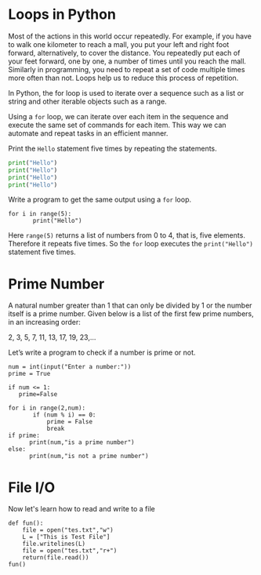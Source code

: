 # Loops in Python

Most of the actions in this world occur repeatedly. For example, if you have to walk one kilometer to reach a mall, you put your left and right foot forward, alternatively, to cover the distance. You repeatedly put each of your feet forward, one by one, a number of times until you reach the mall. Similarly in programming, you need to repeat a set of code multiple times more often than not. Loops help us to reduce this process of repetition.

In Python, the for loop is used to iterate over a sequence such as a list or string and other iterable objects such as a range.

Using a `for` loop, we can iterate over each item in the sequence and execute the same set of commands for each item. This way we can automate and repeat tasks in an efficient manner.

Print the `Hello` statement five times by repeating the statements.

```python
print("Hello")
print("Hello")
print("Hello")
print("Hello")
```

Write a program to get the same output using a `for` loop.

```python,editable,python-1
for i in range(5):
       print("Hello")
```

Here `range(5)` returns a list of numbers from 0 to 4, that is, five elements. Therefore it repeats five times. So the `for` loop executes the `print("Hello")` statement five times.

# Prime Number

A natural number greater than 1 that can only be divided by 1 or the number itself is a prime number. Given below is a list of the first few prime numbers, in an increasing order:

2, 3, 5, 7, 11, 13, 17, 19, 23,...

Let’s write a program to check if a number is prime or not.

```python,editable,python-2,input
num = int(input("Enter a number:"))
prime = True

if num <= 1:
   prime=False

for i in range(2,num):
       if (num % i) == 0:
           prime = False
           break
if prime:
      print(num,"is a prime number")
else:
      print(num,"is not a prime number")
```

# File I/O

Now let's learn how to read and write to a file

```python,
def fun():
    file = open("tes.txt","w")
    L = ["This is Test File"]
    file.writelines(L)
    file = open("tes.txt","r+")
    return(file.read())
fun()
```
